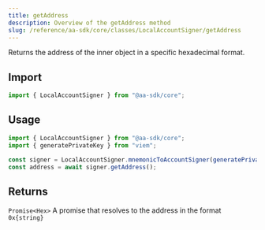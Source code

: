 ```yaml
---
title: getAddress
description: Overview of the getAddress method
slug: /reference/aa-sdk/core/classes/LocalAccountSigner/getAddress
---
```



Returns the address of the inner object in a specific hexadecimal format.

## Import

```ts
import { LocalAccountSigner } from "@aa-sdk/core";
```

## Usage

```ts
import { LocalAccountSigner } from "@aa-sdk/core";
import { generatePrivateKey } from "viem";

const signer = LocalAccountSigner.mnemonicToAccountSigner(generatePrivateKey());
const address = await signer.getAddress();
```

## Returns

`Promise<Hex>`
A promise that resolves to the address in the format `0x{string}`

